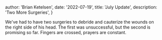   author: 'Brian Ketelsen',
  date: '2022-07-19',
  title: 'July Update',
  description:
    'Two More Surgeries',
}


We've had to have two surgeries to debride and cauterize the wounds on the right side of his head. The first was unsuccessful, but the second is promising so far. Fingers are crossed, prayers are constant.
